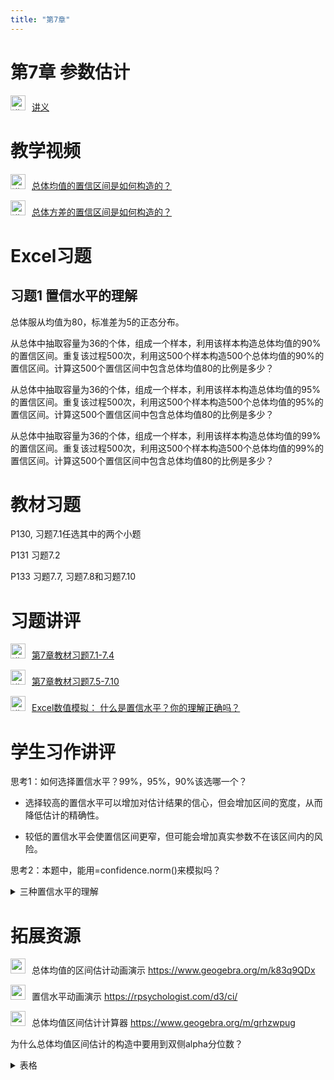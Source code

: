 ```yaml
---
title: "第7章"
---
```


# 第7章 参数估计


<img src="img/teacher.png" alt="讲义" style="width: 24px; height: 24px;margin-right: 10px">[讲义](https://lizongzhang.github.io/stat/chap7.html)

# 教学视频

<img src="img/video.png" alt="讲义" style="width: 24px; height: 24px;margin-right: 10px">[总体均值的置信区间是如何构造的？](https://www.bilibili.com/video/BV1j64y1f7rY/)
            
<img src="img/video.png" alt="讲义" style="width: 24px; height: 24px;margin-right: 10px">[总体方差的置信区间是如何构造的？](https://www.bilibili.com/video/BV1PV411h7rP/)


# Excel习题

## 习题1 置信水平的理解

总体服从均值为80，标准差为5的正态分布。

从总体中抽取容量为36的个体，组成一个样本，利用该样本构造总体均值的90%的置信区间。重复该过程500次，利用这500个样本构造500个总体均值的90%的置信区间。计算这500个置信区间中包含总体均值80的比例是多少？

从总体中抽取容量为36的个体，组成一个样本，利用该样本构造总体均值的95%的置信区间。重复该过程500次，利用这500个样本构造500个总体均值的95%的置信区间。计算这500个置信区间中包含总体均值80的比例是多少？

从总体中抽取容量为36的个体，组成一个样本，利用该样本构造总体均值的99%的置信区间。重复该过程500次，利用这500个样本构造500个总体均值的99%的置信区间。计算这500个置信区间中包含总体均值80的比例是多少？

# 教材习题

P130, 习题7.1任选其中的两个小题

P131 习题7.2 

P133 习题7.7, 习题7.8和习题7.10


# 习题讲评

<img src="img/video.png" alt="讲义" style="width: 24px; height: 24px;margin-right: 10px">[第7章教材习题7.1-7.4](https://www.bilibili.com/video/BV1RX4y147gw/)

<img src="img/video.png" alt="讲义" style="width: 24px; height: 24px;margin-right: 10px">[第7章教材习题7.5-7.10](https://www.bilibili.com/video/BV1Fo4y1P7b5/)

<img src="img/video.png" alt="讲义" style="width: 24px; height: 24px;margin-right: 10px">[Excel数值模拟： 什么是置信水平？你的理解正确吗？](https://www.bilibili.com/video/BV1eM411D7Va/)

# 学生习作讲评

思考1：如何选择置信水平？99%，95%，90%该选哪一个？

  - 选择较高的置信水平可以增加对估计结果的信心，但会增加区间的宽度，从而降低估计的精确性。

  - 较低的置信水平会使置信区间更窄，但可能会增加真实参数不在该区间内的风险。
  
思考2：本题中，能用=confidence.norm()来模拟吗？

<details>
  <summary>三种置信水平的理解</summary>

![](img/chap7exstu1.png){.lightbox} 
  
</details> 



# 拓展资源

<img src="img/link.png" style="width: 24px; height: 24px;margin-right: 10px">总体均值的区间估计动画演示 <https://www.geogebra.org/m/k83q9QDx>{target="_blank"}

<img src="img/link.png" style="width: 24px; height: 24px;margin-right: 10px">置信水平动画演示 <https://rpsychologist.com/d3/ci/>{target="_blank"}


<img src="img/link.png" style="width: 24px; height: 24px;margin-right: 10px">总体均值区间估计计算器 <https://www.geogebra.org/m/grhzwpug>{target="_blank"}

为什么总体均值区间估计的构造中要用到双侧alpha分位数？

<details>
  <summary>表格</summary>

![](img/symmetric.png){.lightbox} 
  
  
<details>  
